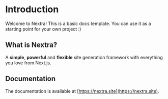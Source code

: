 # Introduction

Welcome to Nextra! This is a basic docs template. You can use it as a starting
point for your own project :)

## What is Nextra?

A **simple**, **powerful** and **flexible** site generation framework with
everything you love from Next.js.

## Documentation

The documentation is available at [https://nextra.site](https://nextra.site).
